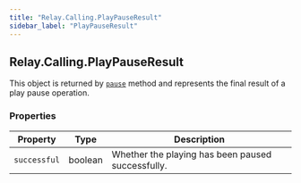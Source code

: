 ```yaml
---
title: "Relay.Calling.PlayPauseResult"
sidebar_label: "PlayPauseResult"
---
```


[pause]: /sdks/reference/realtime-sdk/v2/sdks/python/calling/actions/play#pause

## Relay.Calling.PlayPauseResult

This object is returned by [`pause`][pause] method and represents the final result of a play pause operation.

### Properties

| Property | Type | Description |
| -------- | ---- | ----------- |
| `successful` | boolean | Whether the playing has been paused successfully. |